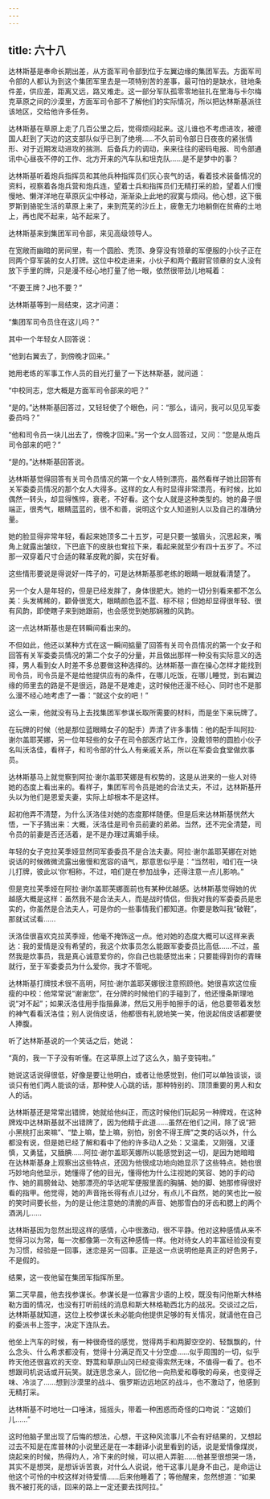 ```yaml
---
---
---
```

title: 六十八
---



达林斯基是奉命长期出差，从方面军司令部到位于左翼边缘的集团军去。方面军司令部的人都认为到这个集团军里去是一项特别苦的差事，最可怕的是缺水，驻地条件差，供应差，距离又远，路又难走。这一部分军队孤零零地驻扎在里海与卡尔梅克草原之间的沙漠里，方面军司令部不了解他们的实际情况，所以把达林斯基派往该地区，交给他许多任务。

达林斯基在草原上走了几百公里之后，觉得烦闷起来。这儿谁也不考虑进攻，被德国人赶到了天边的这支部队似乎已到了绝境……不久前司令部日日夜夜的紧张情形、对于近期发动进攻的揣测、后备兵力的调动，来来往往的密码电报、司令部通讯中心昼夜不停的工作、北方开来的汽车队和坦克队……是不是梦中的事？

达林斯基听着炮兵指挥员和其他兵种指挥员们灰心丧气的话，看着技术装备情况的资料，视察着各炮兵营和炮兵连，望着士兵和指挥员们无精打采的脸，望着人们慢慢地、懒洋洋地在草原灰尘中移动，渐渐染上此地的寂寞与烦闷。他心想，这下俄罗斯到骆驼生活的草原上来了，来到荒芜的沙丘上，疲惫无力地躺倒在贫瘠的土地上，再也爬不起来，站不起来了。

达林斯基来到集团军司令部，来见高级领导人。

在宽敞而幽暗的房间里，有一个圆脸、秃顶、身穿没有领章的军便服的小伙子正在同两个穿军装的女人打牌。这位中校走进来，小伙子和两个戴尉官领章的女人没有放下手里的牌，只是漫不经心地打量了他一眼，依然很带劲儿地喊着：

“不要王牌？J也不要？”

达林斯基等到一局结束，这才问道：

“集团军司令员住在这儿吗？”

其中一个年轻女人回答说：

“他到右翼去了，到傍晚才回来。”

她用老练的军事工作人员的目光打量了一下达林斯基，就问道：

“中校同志，您大概是方面军司令部来的吧？”

“是的。”达林斯基回答过，又轻轻使了个眼色，问：“那么，请问，我可以见见军委委员吗？”

“他和司令员一块儿出去了，傍晚才回来。”另一个女人回答过，又问：“您是从炮兵司令部来的吧？”

“是的。”达林斯基回答说。

达林斯基觉得回答有关司令员情况的第一个女人特别漂亮，虽然看样子她比回答有关军委委员情况的那个女人大得多。这样的女人有时显得非常漂亮，有时候，比如偶然一转头，却显得憔悴，衰老，不好看。这个女人就是这种类型的。她的鼻子很端正，很秀气，眼睛蓝蓝的，很不和善，说明这个女人知道别人以及自己的准确分量。

她的脸显得非常年轻，看起来她顶多二十五岁，可是只要一皱眉头，沉思起来，嘴角上就露出皱纹，下巴底下的皮肤也耷拉下来，看起来就至少有四十五岁了。不过那一双穿着尺寸合适的鞣革皮靴的脚，实在好看。

这些情形要说是得说好一阵子的，可是达林斯基那老练的眼睛一眼就看清楚了。

另一个女人是年轻的，但是已经发胖了，身体很肥大。她的一切分别看来都不怎么美：头发稀稀的，颧骨很宽大，眼睛颜色蓝不蓝、棕不棕；但她却显得很年轻、很有风韵，即使瞎子来到她跟前，也会感觉到她那娴雅的风韵。

这一点达林斯基也是在转瞬间看出来的。

不但如此，他还以某种方式在这一瞬间掂量了回答有关司令员情况的第一个女子和回答有关军委委员情况的第二个女子的分量，并且做出那样一种没有实际意义的选择，男人看到女人时差不多总要做这种选择的。达林斯基一直在操心怎样才能找到司令员，司令员是不是给他提供应有的条件，在哪儿吃饭，在哪儿睡觉，到右翼边缘的师里去的路是不是很远，路是不是难走，这时候他还漫不经心、同时也不是那么漫不经心地考虑了一番：“就这个女的吧！”

这么一来，他就没有马上去找集团军参谋长取所需要的材料，而是坐下来玩牌了。

在玩牌的时候（他是那位蓝眼睛女子的配手）弄清了许多事情：他的配手叫阿拉·谢尔盖耶芙娜，另一位年轻些的女子在司令部医疗站工作，没戴领带的圆脸小伙子名叫沃洛佳，看样子，和司令部的什么人有亲戚关系，所以在军委会食堂做炊事员。

达林斯基马上就觉察到阿拉·谢尔盖耶芙娜是有权势的，这是从进来的一些人对待她的态度上看出来的。看样子，集团军司令员是她的合法丈夫，不过，达林斯基开头以为他们是恩爱夫妻，实际上却根本不是这样。

起初他弄不清楚，为什么沃洛佳对她的态度那样随便。但是后来达林斯基恍然大悟，一下子猜出来：大概，沃洛佳是司令员前妻的弟弟。当然，还不完全清楚，司令员的前妻是否还活着，是不是办理过离婚手续。

年轻的女子克拉芙季娅显然同军委委员不是合法夫妻。阿拉·谢尔盖耶芙娜在对她说话的时候微微流露出傲慢和宽容的语气，那意思似乎是：“当然啦，咱们在一块儿打牌，彼此以‘你’相称，不过，咱们是在参加战争，还得注意一点儿影响。”

但是克拉芙季娅在阿拉·谢尔盖耶芙娜面前也有某种优越感。达林斯基觉得她的优越感大概是这样：虽然我不是合法夫人，而是战时情侣，但我对我的军委委员是忠实的，你虽然是合法夫人，可是你的一些事情我们都知道。你要是敢叫我“破鞋”，那就试试看……

沃洛佳很喜欢克拉芙季娅，他毫不掩饰这一点。他对她的态度大概可以这样来表达：我的爱情是没有希望的，我这个炊事员怎么能跟军委委员比高低……不过，虽然我是炊事员，我是真心诚意爱你的，你自己也能感觉出来；只要能得到你的青睐就行，至于军委委员为什么爱你，我才不管呢。

达林斯基打牌技术很不高明，阿拉·谢尔盖耶芙娜很注意照顾他。她很喜欢这位瘦瘦的中校：他常常说“谢谢您”，在分牌的时候他们的手碰到了，他还慢条斯理地说“对不起”；如果沃洛佳用手指揩鼻涕，然后又用手帕擦手的话，他总要带着发愁的神气看看沃洛佳；别人说俏皮话，他都很有礼貌地笑一笑，他说起俏皮话都要使人捧腹。

听了达林斯基说的一个笑话之后，她说：

“真的，我一下子没有听懂。在这草原上过了这么久，脑子变钝啦。”

她说这话说得很低，好像是要让他明白，或者让他感觉到，他们可以单独谈谈，谈谈只有他们两人能谈的话，那种使人心跳的话，那种特别的、顶顶重要的男人和女人的话。

达林斯基还是常常出错牌，她就给他纠正，而这时候他们玩起另一种牌戏，在这种牌戏中达林斯基就不出错牌了，因为他精于此道……虽然在他们之间，除了说“把小黑桃打出来嘛”、“垫上嘛，垫上嘛，别怕，别舍不得王牌”之类的话以外，什么都没有说，但是她已经了解和看中了他的许多动人之处：又温柔，又刚强，又谨慎，又勇猛，又腼腆……阿拉·谢尔盖耶芙娜所以能感觉到这一切，是因为她暗暗在达林斯基身上观察出这些特点，还因为他很成功地向她显示了这些特点。她也很巧妙地向他显示，她懂得了他的目光，懂得他为什么注视她的笑容、她的手的动作、她的肩膀耸动、她那漂亮的华达呢军便服里面的胸脯、她的脚、她那修得很好看的指甲。他觉得，她的声音拖长得有点儿过分，有点儿不自然，她的笑也比一般的笑时间要长些，为的是让他注意她的清脆的声音、她那雪白的牙齿和腮上的两个酒涡儿……

达林斯基因为忽然出现这样的感情，心中很激动，很不平静。他对这种感情从来不觉得习以为常，每一次都像第一次有这种感情一样。他对待女人的丰富经验没有变为习惯，经验是一回事，迷恋是另一回事。正是这一点说明他是真正的好色男子，不是假的。

结果，这一夜他留在集团军指挥所里。

第二天早晨，他去找参谋长。参谋长是一位寡言少语的上校，既没有问他斯大林格勒方面的情况，也没有打听前线的消息和斯大林格勒西北方的战况。交谈过之后，达林斯基就知道，这位上校参谋长未必能向他提供足够的有关情况，就请他在自己的委派书上签字，决定下连队去。

他坐上汽车的时候，有一种很奇怪的感觉，觉得两手和两脚空空的、轻飘飘的，什么念头、什么希求都没有，觉得十分满足而又十分空虚……似乎周围的一切，似乎昨天他还很喜欢的天空、野蒿和草原山冈已经变得索然无味，不值得一看了。也不想跟司机说话或开玩笑。就连思念亲人，回忆他一向热爱和尊敬的母亲，也变得乏味、冷淡了……想到沙漠里的战斗、俄罗斯边远地区的战斗，也不激动了，他感到无精打采。

达林斯基不时地吐一口唾沫，摇摇头，带着一种困惑而奇怪的口吻说：“这娘们儿……”

这时他脑子里出现了后悔的想法，心想，干这种风流事儿不会有好结果的，又想起过去不知是在库普林的小说里还是在一本翻译小说里看到的话，说是爱情像煤炭，烧起来的时候，热得灼人，冷下来的时候，可以把人弄脏……他甚至很想哭一场，其实不是想哭，是想诉诉苦衷，对什么人说说，他干这事儿是身不由己，是命运让他这个可怜的中校这样对待爱情……后来他睡着了；等他醒来，忽然想道：“如果我不被打死的话，回来的路上一定还要去找阿拉。”